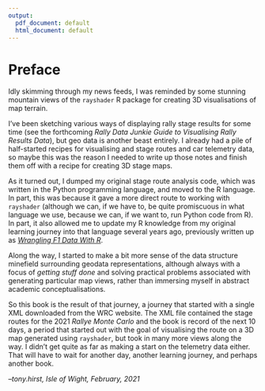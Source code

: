 ```yaml
---
output:
  pdf_document: default
  html_document: default
---
```

# Preface {-}

Idly skimming through my news feeds, I was reminded by some stunning mountain views of the `rayshader` R package for creating 3D visualisations of map terrain.

I've been sketching various ways of displaying rally stage results for some time (see the forthcoming *Rally Data Junkie Guide to Visualising Rally Results Data*), but geo data is another beast entirely. I already had a pile of half-started recipes for visualising and stage routes and car telemetry data, so maybe this was the reason I needed to write up those notes and finish them off with a recipe for creating 3D stage maps.

As it turned out, I dumped my original stage route analysis code, which was written in the Python programming language, and moved to the R language. In part, this was because it gave a more direct route to working with `rayshader` (although we can, if we have to, be quite promiscuous in what language we use, because we can, if we want to, run Python code from R). In part, it also allowed me to update my R knowledge from my original learning journey into that language several years ago, previously written up as [*Wrangling F1 Data With R*](https://leanpub.com/wranglingf1datawithr).

Along the way, I started to make a bit more sense of the data structure minefield surrounding geodata representations, although always with a focus of *getting stuff done* and solving practical problems associated with generating particular map views, rather than immersing myself in abstract academic conceptualisations.

So this book is the result of that journey, a journey that started with a single XML downloaded from the WRC website. The XML file contained the stage routes for the 2021 *Rallye Monte Carlo* and the book is record of the next 10 days, a period that started out with the goal of visualising the route on a 3D map generated using `rayshader`, but took in many more views along the way. I didn't get quite as far as making a start on the telemetry data either. That will have to wait for another day, another learning journey, and perhaps another book.

*--tony.hirst, Isle of Wight, February, 2021*